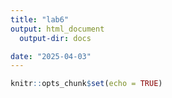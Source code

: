 ```yaml
---
title: "lab6"
output: html_document
  output-dir: docs

date: "2025-04-03"
---
```


```r
knitr::opts_chunk$set(echo = TRUE)
```

